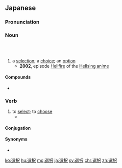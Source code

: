 {{also|选择|選擇}}
==Japanese==
{{ja-kanjitab|せん|じゃく|k2=ちゃく|yomi=irr|sort=せんちゃく}}
{{ja-kanjitab|せん|じゃく|yomi=o}}
{{ja-kanjitab|せん|たく|yomi=o}}

===Pronunciation===
{{ja-pron|acc=h|y=ko|せんたく}}
{{ja-pron|acc=h|y=go|せんじゃく}}
{{ja-pron|acc=h|y=i|せんちゃく}}

===Noun===
{{ja-noun|せんたく|kyu=選擇}}<br>{{ja-altread|hira=せんじゃく}}<br>{{ja-altread|hira=せんちゃく}}

# a [[selection]]; a [[choice]]; an [[option]]
#* '''2002''', episode [[w:List of Hellsing episodes|Hellfire]] of the [[w:Hellsing (TV series)|Hellsing anime]]
#*: {{ja-usex|お前の'''選択'''だ。|^おまえ の '''せんたく''' だ。|It's your '''choice'''.}}

====Compounds====
* {{ja-r|選択肢|せんたくし|gloss=option}}

===Verb===
{{ja-verb-suru|せんたく|kyu=選擇}}

# to [[select]]; to [[choose]]
#* {{quote-book
|language=Japanese
|location=Tokyo
|publisher=Shogakukan
|author={{w|Mohiro Kitoh}}
|title={{w|ぼくらの|{{lang|ja|ぼくらの}}|lang=ja}}
|trans-title={{w|Bokurano: Ours|Our}}
|date=February 1 2007
|isbn=4-09-188349-4
|volume=6
|page=55
|chapter={{ruby|{{lang|ja|「[切](きり)[江](え)[洋](よう)[介](すけ)」③}}}}
|trans-chapter="Yōsuke Kirie" ③
|passage={{ja-usex|イルカの死を悲しんでも、家%畜の豚の死にいちいち涙を流す人はいない。それはそこに順%番をつけているからよね。だから知%人の死と他%人の死、どちらかを'''選%択しなくて'''はいけなくなったら、私は迷わず他%人の死を選ぶ。|^イルカ の し を かなしんで も、か%ちく の ぶた の し に いち.いち なみだ を ながす ひと は いない。^それ は そこ に じゅん%ばん を つけている から よ ね。^だから ち%じん の し と た%じん の し、どちら か を '''せん%たくしなくて''' は いけなく なったら、わたし は まよわず た%じん の し を えらぶ。|People may feel sad when a dolphin dies, but no one sheds tears over a livestock pig. It's because those things aren't equally important to them. That's why, if I have to '''choose''' who to die between a friend and a stranger, I will always choose the the stranger.}}}}
====Conjugation====
{{ja-suru|せんたく}}

====Synonyms====
* {{ja-r|選ぶ|えらぶ}}

[[ko:選択]]
[[hu:選択]]
[[mg:選択]]
[[ja:選択]]
[[sv:選択]]
[[chr:選択]]
[[zh:選択]]